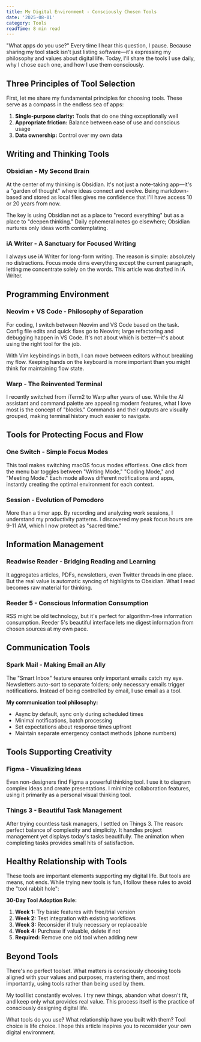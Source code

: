 ```yaml
---
title: My Digital Environment - Consciously Chosen Tools
date: '2025-08-01'
category: Tools
readTime: 8 min read
---
```


"What apps do you use?" Every time I hear this question, I pause. Because sharing my tool stack isn't just listing software—it's expressing my philosophy and values about digital life. Today, I'll share the tools I use daily, why I chose each one, and how I use them consciously.

## Three Principles of Tool Selection

First, let me share my fundamental principles for choosing tools. These serve as a compass in the endless sea of apps:

1. **Single-purpose clarity:** Tools that do one thing exceptionally well
2. **Appropriate friction:** Balance between ease of use and conscious usage
3. **Data ownership:** Control over my own data

## Writing and Thinking Tools

### Obsidian - My Second Brain

At the center of my thinking is Obsidian. It's not just a note-taking app—it's a "garden of thought" where ideas connect and evolve. Being markdown-based and stored as local files gives me confidence that I'll have access 10 or 20 years from now.

The key is using Obsidian not as a place to "record everything" but as a place to "deepen thinking." Daily ephemeral notes go elsewhere; Obsidian nurtures only ideas worth contemplating.

### iA Writer - A Sanctuary for Focused Writing

I always use iA Writer for long-form writing. The reason is simple: absolutely no distractions. Focus mode dims everything except the current paragraph, letting me concentrate solely on the words. This article was drafted in iA Writer.

## Programming Environment

### Neovim + VS Code - Philosophy of Separation

For coding, I switch between Neovim and VS Code based on the task. Config file edits and quick fixes go to Neovim; large refactoring and debugging happen in VS Code. It's not about which is better—it's about using the right tool for the job.

With Vim keybindings in both, I can move between editors without breaking my flow. Keeping hands on the keyboard is more important than you might think for maintaining flow state.

### Warp - The Reinvented Terminal

I recently switched from iTerm2 to Warp after years of use. While the AI assistant and command palette are appealing modern features, what I love most is the concept of "blocks." Commands and their outputs are visually grouped, making terminal history much easier to navigate.

## Tools for Protecting Focus and Flow

### One Switch - Simple Focus Modes

This tool makes switching macOS focus modes effortless. One click from the menu bar toggles between "Writing Mode," "Coding Mode," and "Meeting Mode." Each mode allows different notifications and apps, instantly creating the optimal environment for each context.

### Session - Evolution of Pomodoro

More than a timer app. By recording and analyzing work sessions, I understand my productivity patterns. I discovered my peak focus hours are 9-11 AM, which I now protect as "sacred time."

## Information Management

### Readwise Reader - Bridging Reading and Learning

It aggregates articles, PDFs, newsletters, even Twitter threads in one place. But the real value is automatic syncing of highlights to Obsidian. What I read becomes raw material for thinking.

### Reeder 5 - Conscious Information Consumption

RSS might be old technology, but it's perfect for algorithm-free information consumption. Reeder 5's beautiful interface lets me digest information from chosen sources at my own pace.

## Communication Tools

### Spark Mail - Making Email an Ally

The "Smart Inbox" feature ensures only important emails catch my eye. Newsletters auto-sort to separate folders; only necessary emails trigger notifications. Instead of being controlled by email, I use email as a tool.

**My communication tool philosophy:**

- Async by default, sync only during scheduled times
- Minimal notifications, batch processing
- Set expectations about response times upfront
- Maintain separate emergency contact methods (phone numbers)

## Tools Supporting Creativity

### Figma - Visualizing Ideas

Even non-designers find Figma a powerful thinking tool. I use it to diagram complex ideas and create presentations. I minimize collaboration features, using it primarily as a personal visual thinking tool.

### Things 3 - Beautiful Task Management

After trying countless task managers, I settled on Things 3. The reason: perfect balance of complexity and simplicity. It handles project management yet displays today's tasks beautifully. The animation when completing tasks provides small hits of satisfaction.

## Healthy Relationship with Tools

These tools are important elements supporting my digital life. But tools are means, not ends. While trying new tools is fun, I follow these rules to avoid the "tool rabbit hole":

**30-Day Tool Adoption Rule:**

1. **Week 1:** Try basic features with free/trial version
2. **Week 2:** Test integration with existing workflows
3. **Week 3:** Reconsider if truly necessary or replaceable
4. **Week 4:** Purchase if valuable, delete if not
5. **Required:** Remove one old tool when adding new

## Beyond Tools

There's no perfect toolset. What matters is consciously choosing tools aligned with your values and purposes, mastering them, and most importantly, using tools rather than being used by them.

My tool list constantly evolves. I try new things, abandon what doesn't fit, and keep only what provides real value. This process itself is the practice of consciously designing digital life.

What tools do you use? What relationship have you built with them? Tool choice is life choice. I hope this article inspires you to reconsider your own digital environment.